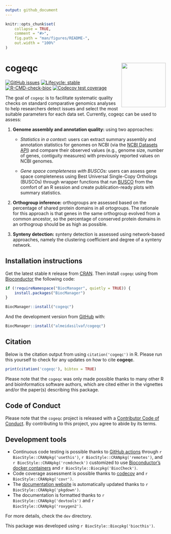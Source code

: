 ```yaml
---
output: github_document
---
```


<!-- README.md is generated from README.Rmd. Please edit that file -->

```r
knitr::opts_chunk$set(
    collapse = TRUE,
    comment = "#>",
    fig.path = "man/figures/README-",
    out.width = "100%"
)
```

# cogeqc <img src='man/figures/logo.png' align="right" height="139" />

<!-- badges: start -->
[![GitHub issues](https://img.shields.io/github/issues/almeidasilvaf/cogeqc)](https://github.com/almeidasilvaf/cogeqc/issues)
[![Lifecycle: stable](https://img.shields.io/badge/lifecycle-stable-brightgreen.svg)](https://lifecycle.r-lib.org/articles/stages.html#stable)
[![R-CMD-check-bioc](https://github.com/almeidasilvaf/cogeqc/workflows/R-CMD-check-bioc/badge.svg)](https://github.com/almeidasilvaf/cogeqc/actions)
[![Codecov test coverage](https://codecov.io/gh/almeidasilvaf/cogeqc/branch/devel/graph/badge.svg)](https://codecov.io/gh/almeidasilvaf/cogeqc?branch=devel)
<!-- badges: end -->

The goal of `cogeqc` is to facilitate systematic quality checks on standard comparative genomics analyses to help researchers detect issues and select the most suitable parameters for each data set. Currently, cogeqc can be used to assess:

1. **Genome assembly and annotation quality:** using two approaches:
    
    - *Statistics in a context:* users can 
    extract summary assembly and annotation statistics for genomes on NCBI 
    (via the [NCBI Datasets API](https://www.ncbi.nlm.nih.gov/datasets/)) and
    compare their observed values (e.g., genome size, number of genes, 
    contiguity measures) with previously reported values on NCBI genomes.
    
    - *Gene space completeness with BUSCOs:* users can assess gene space 
    completeness using Best Universal Single-Copy Orthologs (BUSCOs) through
    wrapper functions that run [BUSCO](https://doi.org/10.1093/bioinformatics/btv351) 
    from the comfort of an R session and create publication-ready plots 
    with summary statistics.
    
2. **Orthogroup inference:** orthogroups are assessed based on the percentage of shared protein domains in all ortogroups. The rationale for this approach is that genes in the same orthogroup evolved from a common ancestor, so the percentage of conserved protein domains in an orthogroup should be as high as possible.
3. **Synteny detection:** synteny detection is assessed using network-based approaches, namely the clustering coefficient and degree of a synteny network.


## Installation instructions

Get the latest stable `R` release from [CRAN](http://cran.r-project.org/). Then install `cogeqc` using from [Bioconductor](http://bioconductor.org/) the following code:

```r
if (!requireNamespace("BiocManager", quietly = TRUE)) {
    install.packages("BiocManager")
}

BiocManager::install("cogeqc")
```

And the development version from [GitHub](https://github.com/almeidasilvaf/cogeqc) with:

```r
BiocManager::install("almeidasilvaf/cogeqc")
```

## Citation

Below is the citation output from using `citation('cogeqc')` in R. Please
run this yourself to check for any updates on how to cite __cogeqc__.

```r
print(citation('cogeqc'), bibtex = TRUE)
```

Please note that the `cogeqc` was only made possible thanks to many other R and bioinformatics software authors, which are cited either in the vignettes and/or the paper(s) describing this package.

## Code of Conduct

Please note that the `cogeqc` project is released with a [Contributor Code of Conduct](http://bioconductor.org/about/code-of-conduct/). By contributing to this project, you agree to abide by its terms.

## Development tools

* Continuous code testing is possible thanks to [GitHub actions](https://www.tidyverse.org/blog/2020/04/usethis-1-6-0/)  through `r BiocStyle::CRANpkg('usethis')`, `r BiocStyle::CRANpkg('remotes')`, and `r BiocStyle::CRANpkg('rcmdcheck')` customized to use [Bioconductor's docker containers](https://www.bioconductor.org/help/docker/) and `r BiocStyle::Biocpkg('BiocCheck')`.
* Code coverage assessment is possible thanks to [codecov](https://codecov.io/gh) and `r BiocStyle::CRANpkg('covr')`.
* The [documentation website](http://almeidasilvaf.github.io/cogeqc) is automatically updated thanks to `r BiocStyle::CRANpkg('pkgdown')`.
* The documentation is formatted thanks to `r BiocStyle::CRANpkg('devtools')` and `r BiocStyle::CRANpkg('roxygen2')`.

For more details, check the `dev` directory.

This package was developed using `r BiocStyle::Biocpkg('biocthis')`.

